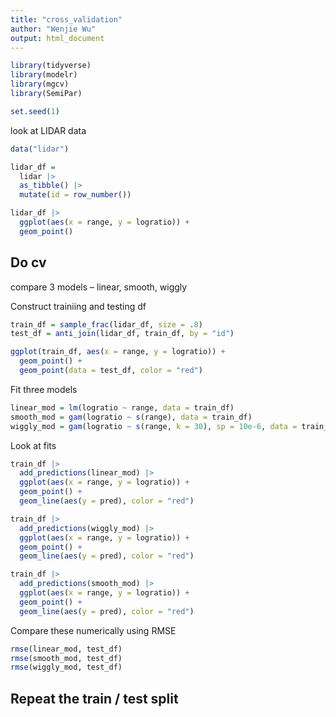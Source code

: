 ```yaml
---
title: "cross_validation"
author: "Wenjie Wu"
output: html_document
---
```


```r
library(tidyverse)
library(modelr)
library(mgcv)
library(SemiPar)

set.seed(1)
```

look at LIDAR data

```r
data("lidar")

lidar_df = 
  lidar |>
  as_tibble() |>
  mutate(id = row_number())
```

```r
lidar_df |>
  ggplot(aes(x = range, y = logratio)) + 
  geom_point()
```

## Do cv

compare 3 models -- linear, smooth, wiggly

Construct trainiing and testing df

```r
train_df = sample_frac(lidar_df, size = .8)
test_df = anti_join(lidar_df, train_df, by = "id")
```

```r
ggplot(train_df, aes(x = range, y = logratio)) +
  geom_point() +
  geom_point(data = test_df, color = "red")
```

Fit three models

```r
linear_mod = lm(logratio ~ range, data = train_df)
smooth_mod = gam(logratio ~ s(range), data = train_df)
wiggly_mod = gam(logratio ~ s(range, k = 30), sp = 10e-6, data = train_df)
```

Look at fits

```r
train_df |>
  add_predictions(linear_mod) |>
  ggplot(aes(x = range, y = logratio)) +
  geom_point() +
  geom_line(aes(y = pred), color = "red")

train_df |>
  add_predictions(wiggly_mod) |>
  ggplot(aes(x = range, y = logratio)) +
  geom_point() +
  geom_line(aes(y = pred), color = "red")

train_df |>
  add_predictions(smooth_mod) |>
  ggplot(aes(x = range, y = logratio)) +
  geom_point() +
  geom_line(aes(y = pred), color = "red")
```

Compare these numerically using RMSE

```r
rmse(linear_mod, test_df)
rmse(smooth_mod, test_df)
rmse(wiggly_mod, test_df)
```

## Repeat the train / test split

